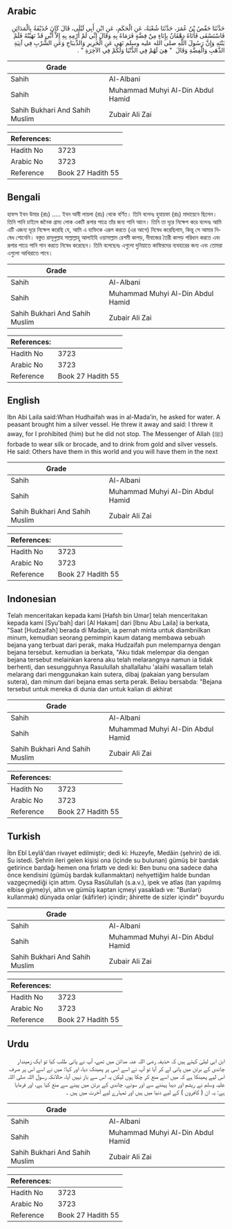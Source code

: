 ## Arabic


<div dir="rtl" lang="ar" style={{fontSize:'larger',backgroundColor:'#f8f9fa',padding:20}}>
حَدَّثَنَا حَفْصُ بْنُ عُمَرَ، حَدَّثَنَا شُعْبَةُ، عَنِ الْحَكَمِ، عَنِ ابْنِ أَبِي لَيْلَى، قَالَ كَانَ حُذَيْفَةُ بِالْمَدَائِنِ فَاسْتَسْقَى فَأَتَاهُ دِهْقَانٌ بِإِنَاءٍ مِنْ فِضَّةٍ فَرَمَاهُ بِهِ وَقَالَ إِنِّي لَمْ أَرْمِهِ بِهِ إِلاَّ أَنِّي قَدْ نَهَيْتُهُ فَلَمْ يَنْتَهِ وَإِنَّ رَسُولَ اللَّهِ صلى الله عليه وسلم نَهَى عَنِ الْحَرِيرِ وَالدِّيبَاجِ وَعَنِ الشُّرْبِ فِي آنِيَةِ الذَّهَبِ وَالْفِضَّةِ وَقَالَ ‏ "‏ هِيَ لَهُمْ فِي الدُّنْيَا وَلَكُمْ فِي الآخِرَةِ ‏"‏ ‏.‏
</div>
<div style={{backgroundColor:'#f8f9fa',padding:20, marginBottom: 10}}><table> <thead> <tr> <th>Grade</th> <th></th> </tr> </thead> <tbody> <tr><td>Sahih</td><td>Al-Albani</td></tr><tr><td>Sahih</td><td>Muhammad Muhyi Al-Din Abdul Hamid</td></tr><tr><td>Sahih Bukhari And Sahih Muslim</td><td>Zubair Ali Zai</td></tr></tbody></table><table> <thead> <tr> <th>References:</th> <th></th> </tr> </thead> <tbody><tr><td>Hadith No</td><td>3723</td></tr><tr><td>Arabic No</td><td>3723</td></tr><tr><td>Reference</td><td>Book 27 Hadith 55</td></tr></tbody></table></div>

## Bengali


<div dir="ltr" lang="bn" style={{fontSize:'larger',backgroundColor:'#f8f9fa',padding:20}}>
হাফস ইবন উমার (রাঃ) ..... ইবন আবী লায়লা (রাঃ) থেকে বর্ণিত। তিনি বলেনঃ হুযায়ফা (রাঃ) মাদায়েনে ছিলেন। তিনি পানি চাইলে জনৈক গ্রাম্য লোক একটি রূপার পাত্রে তাঁর জন্য পানি আনে। তিনি তা দূরে নিক্ষেপ করে বলেনঃ আমি এটি এজন্য দূরে নিক্ষেপ করেছি যে, আমি এ ব্যক্তিকে এরূপ করতে (এর আগে) নিষেধ করেছিলাম, কিন্তু সে আমার নিষেধ শোনেনি। বস্তুত রাসূলুল্লাহ সাল্লাল্লাহু আলাইহি ওয়াসাল্লাম রেশমী কাপড়, দীবাজের তৈরী কাপড় পরিধান করতে এবং রূপার পাত্রে পানি পান করতে নিষেধ করেছেন। তিনি বলেছেনঃ এগুলো দুনিয়াতে কাফিরদের ব্যবহারের জন্য এবং তোমরা এগুলো আখিরাতে পাবে।
</div>
<div style={{backgroundColor:'#f8f9fa',padding:20, marginBottom: 10}}><table> <thead> <tr> <th>Grade</th> <th></th> </tr> </thead> <tbody> <tr><td>Sahih</td><td>Al-Albani</td></tr><tr><td>Sahih</td><td>Muhammad Muhyi Al-Din Abdul Hamid</td></tr><tr><td>Sahih Bukhari And Sahih Muslim</td><td>Zubair Ali Zai</td></tr></tbody></table><table> <thead> <tr> <th>References:</th> <th></th> </tr> </thead> <tbody><tr><td>Hadith No</td><td>3723</td></tr><tr><td>Arabic No</td><td>3723</td></tr><tr><td>Reference</td><td>Book 27 Hadith 55</td></tr></tbody></table></div>

## English


<div dir="ltr" lang="en" style={{fontSize:'larger',backgroundColor:'#f8f9fa',padding:20}}>
Ibn Abi Laila said:Whan Hudhaifah was in al-Mada’in, he asked for water. A peasant brought him a silver vessel. He threw it away and said: I threw it away, for I prohibited (him) but he did not stop. The Messenger of Allah (ﷺ) forbade to wear silk or brocade, and to drink from gold and silver vessels. He said: Others have them in this world and you will have them in the next
</div>
<div style={{backgroundColor:'#f8f9fa',padding:20, marginBottom: 10}}><table> <thead> <tr> <th>Grade</th> <th></th> </tr> </thead> <tbody> <tr><td>Sahih</td><td>Al-Albani</td></tr><tr><td>Sahih</td><td>Muhammad Muhyi Al-Din Abdul Hamid</td></tr><tr><td>Sahih Bukhari And Sahih Muslim</td><td>Zubair Ali Zai</td></tr></tbody></table><table> <thead> <tr> <th>References:</th> <th></th> </tr> </thead> <tbody><tr><td>Hadith No</td><td>3723</td></tr><tr><td>Arabic No</td><td>3723</td></tr><tr><td>Reference</td><td>Book 27 Hadith 55</td></tr></tbody></table></div>

## Indonesian


<div dir="ltr" lang="id" style={{fontSize:'larger',backgroundColor:'#f8f9fa',padding:20}}>
Telah menceritakan kepada kami [Hafsh bin Umar] telah menceritakan kepada kami [Syu'bah] dari [Al Hakam] dari [Ibnu Abu Laila] ia berkata, "Saat [Hudzaifah] berada di Madain, ia pernah minta untuk diambnilkan minum, kemudian seorang pemimpin kaum datang membawa sebuah bejana yang terbuat dari perak, maka Hudzaifah pun melemparnya dengan bejana tersebut. kemudian ia berkata, "Aku tidak melempar dia dengan bejana tersebut melainkan karena aku telah melarangnya namun ia tidak berhenti, dan sesungguhnya Rasulullah shallallahu 'alaihi wasallam telah melarang dari menggunakan kain sutera, dibaj (pakaian yang bersulam sutera), dan minum dari bejana emas serta perak. Beliau bersabda: "Bejana tersebut untuk mereka di dunia dan untuk kalian di akhirat
</div>
<div style={{backgroundColor:'#f8f9fa',padding:20, marginBottom: 10}}><table> <thead> <tr> <th>Grade</th> <th></th> </tr> </thead> <tbody> <tr><td>Sahih</td><td>Al-Albani</td></tr><tr><td>Sahih</td><td>Muhammad Muhyi Al-Din Abdul Hamid</td></tr><tr><td>Sahih Bukhari And Sahih Muslim</td><td>Zubair Ali Zai</td></tr></tbody></table><table> <thead> <tr> <th>References:</th> <th></th> </tr> </thead> <tbody><tr><td>Hadith No</td><td>3723</td></tr><tr><td>Arabic No</td><td>3723</td></tr><tr><td>Reference</td><td>Book 27 Hadith 55</td></tr></tbody></table></div>

## Turkish


<div dir="ltr" lang="tr" style={{fontSize:'larger',backgroundColor:'#f8f9fa',padding:20}}>
İbn Ebî Leylâ'dan rivayet edilmiştir; dedi ki: Huzeyfe, Medâin (şehrin) de idi. Su istedi. Şehrin ileri gelen kişisi ona (içinde su bulunan) gümüş bir bardak getirince bardağı hemen ona fırlattı ve dedi ki: Ben bunu ona sadece daha önce kendisini (gümüş bardak kullanmaktan) nehyettiğim halde bundan vazgeçmediği için attım. Oysa Rasûlullah (s.a.v.), ipek ve atlas (tan yapılmış elbise giyme)yi, altın ve gümüş kaptan içmeyi yasakladı ve: "Bunlar(ı kullanmak) dünyada onlar (kâfirler) içindir; âhirette de sizler içindir" buyurdu
</div>
<div style={{backgroundColor:'#f8f9fa',padding:20, marginBottom: 10}}><table> <thead> <tr> <th>Grade</th> <th></th> </tr> </thead> <tbody> <tr><td>Sahih</td><td>Al-Albani</td></tr><tr><td>Sahih</td><td>Muhammad Muhyi Al-Din Abdul Hamid</td></tr><tr><td>Sahih Bukhari And Sahih Muslim</td><td>Zubair Ali Zai</td></tr></tbody></table><table> <thead> <tr> <th>References:</th> <th></th> </tr> </thead> <tbody><tr><td>Hadith No</td><td>3723</td></tr><tr><td>Arabic No</td><td>3723</td></tr><tr><td>Reference</td><td>Book 27 Hadith 55</td></tr></tbody></table></div>

## Urdu


<div dir="rtl" lang="ur" style={{fontSize:'larger',backgroundColor:'#f8f9fa',padding:20}}>
ابن ابی لیلیٰ کہتے ہیں کہ حذیفہ رضی اللہ عنہ مدائن میں تھے، آپ نے پانی طلب کیا تو ایک زمیندار چاندی کے برتن میں پانی لے کر آیا تو آپ نے اسے اسی پر پھینک دیا، اور کہا: میں نے اسے اس پر صرف اس لیے پھینکا ہے کہ میں اسے منع کر چکا ہوں لیکن یہ اس سے باز نہیں آیا، حالانکہ رسول اللہ صلی اللہ علیہ وسلم نے ریشم اور دیبا پہننے سے اور سونے، چاندی کے برتن میں پینے سے منع کیا ہے، اور فرمایا ہے: یہ ان ( کافروں ) کے لیے دنیا میں ہیں اور تمہارے لیے آخرت میں ہیں ۔
</div>
<div style={{backgroundColor:'#f8f9fa',padding:20, marginBottom: 10}}><table> <thead> <tr> <th>Grade</th> <th></th> </tr> </thead> <tbody> <tr><td>Sahih</td><td>Al-Albani</td></tr><tr><td>Sahih</td><td>Muhammad Muhyi Al-Din Abdul Hamid</td></tr><tr><td>Sahih Bukhari And Sahih Muslim</td><td>Zubair Ali Zai</td></tr></tbody></table><table> <thead> <tr> <th>References:</th> <th></th> </tr> </thead> <tbody><tr><td>Hadith No</td><td>3723</td></tr><tr><td>Arabic No</td><td>3723</td></tr><tr><td>Reference</td><td>Book 27 Hadith 55</td></tr></tbody></table></div>